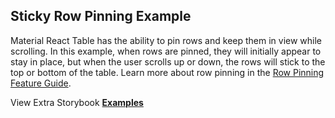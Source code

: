 
<Head>
  <title>{'Sticky Row Pinning Example - Material React Table V3 Docs'}</title>
  <meta
    name="description"
    content="An example of Material React Table which shows how to pin individual rows and have them be sticky and stay in view while scrolling."
  />
  <meta
    property="og:title"
    content="Sticky Row Pinning Material React Table Example"
  />
  <meta
    property="og:description"
    content="An example of Material React Table which shows how to pin individual rows and have them be sticky and stay in view while scrolling."
  />
</Head>

## Sticky Row Pinning Example

Material React Table has the ability to pin rows and keep them in view while scrolling. In this example, when rows are pinned, they will initially appear to stay in place, but when the user scrolls up or down, the rows will stick to the top or bottom of the table. Learn more about row pinning in the [Row Pinning Feature Guide](/docs/guides/row-pinning).

<Examples isPage />

View Extra Storybook **[Examples](https://www.material-react-table.dev/?path=/story/prop-playground--default)**
